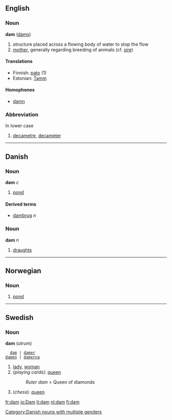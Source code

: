 ==English==
===Noun===
'''dam''' ([[dams]])

# structure placed across a flowing body of water to stop the flow
# [[mother]], generally regarding breeding of animals (cf. [[sire]])

====Translations====
*Finnish: [[pato]] (1)
*Estonian: [[Tamm]]

====Homophones====
*[[damn]]

===Abbreviation===
In lower case

# [[decametre]], [[decameter]]

----
==Danish==
===Noun===
'''dam''' ''c''

# [[pond]]

====Derived terms====
*[[dambrug]] ''n''

===Noun===
'''dam''' ''n''

# [[draughts]]

----
==Norwegian==
===Noun===
{{no-noun-m1|damm}}
#[[pond]]

----
==Swedish==
===Noun===
'''dam''' (utrum)
   [[dam]] | [[damer]]
 [[damen]] | [[damerna]]

#[[lady]], [[woman]]
#(''playing cards''): [[queen]]
#:''Ruter dam'' = Queen of diamonds
#(''chess''): [[queen]]

[[Category:Danish nouns with multiple genders]]

[[fr:dam]]
[[io:Dam]]
[[it:dam]]
[[nl:dam]]
[[fi:dam]]